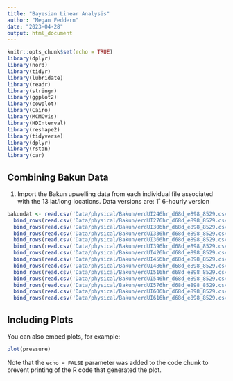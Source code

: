 ```yaml
---
title: "Bayesian Linear Analysis"
author: "Megan Feddern"
date: "2023-04-28"
output: html_document
---
```


```r
knitr::opts_chunk$set(echo = TRUE)
library(dplyr)
library(nord)
library(tidyr)
library(lubridate)
library(readr)
library(stringr)
library(ggplot2)
library(cowplot)
library(Cairo)
library(MCMCvis)
library(HDInterval)
library(reshape2)
library(tidyverse)
library(dplyr)
library(rstan)
library(car)
```

## Combining Bakun Data
1) Import the Bakun upwelling data from each individual file associated with the 13 lat/long locations. Data versions are: 1˚ 6-hourly version

```r
bakundat <- read.csv('Data/physical/Bakun/erdUI246hr_d68d_e898_8529.csv')%>%
  bind_rows(read.csv('Data/physical/Bakun/erdUI276hr_d68d_e898_8529.csv'))%>%
  bind_rows(read.csv('Data/physical/Bakun/erdUI306hr_d68d_e898_8529.csv'))%>%
  bind_rows(read.csv('Data/physical/Bakun/erdUI336hr_d68d_e898_8529.csv'))%>%
  bind_rows(read.csv('Data/physical/Bakun/erdUI366hr_d68d_e898_8529.csv'))%>%
  bind_rows(read.csv('Data/physical/Bakun/erdUI396hr_d68d_e898_8529.csv'))%>%
  bind_rows(read.csv('Data/physical/Bakun/erdUI426hr_d68d_e898_8529.csv'))%>%
  bind_rows(read.csv('Data/physical/Bakun/erdUI456hr_d68d_e898_8529.csv'))%>%
  bind_rows(read.csv('Data/physical/Bakun/erdUI486hr_d68d_e898_8529.csv'))%>%
  bind_rows(read.csv('Data/physical/Bakun/erdUI516hr_d68d_e898_8529.csv'))%>%
  bind_rows(read.csv('Data/physical/Bakun/erdUI546hr_d68d_e898_8529.csv'))%>%
  bind_rows(read.csv('Data/physical/Bakun/erdUI576hr_d68d_e898_8529.csv'))%>%
  bind_rows(read.csv('Data/physical/Bakun/erdUI606hr_d68d_e898_8529.csv'))%>%
  bind_rows(read.csv('Data/physical/Bakun/erdUI616hr_d68d_e898_8529.csv'))
```

## Including Plots

You can also embed plots, for example:

```r
plot(pressure)
```

Note that the `echo = FALSE` parameter was added to the code chunk to prevent printing of the R code that generated the plot.

